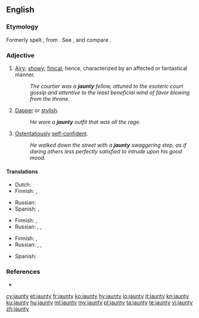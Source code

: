 {{also|Jaunty}}
==English==

===Etymology===
Formerly spelt {{m|en|janty}}, from {{etyl|fr|en}} {{term|gentil|lang=fr}}. See {{m|en|gentle}}, and compare {{m|en|genty}}.

===Adjective===
{{en-adj|er}}

# [[airy|Airy]]; [[showy]]; [[finical]]; hence, characterized by an affected or fantastical manner.
#: ''The courtier was a '''jaunty''' fellow, attuned to the esoteric court gossip and attentive to the least beneficial wind of favor blowing from the throne.''
# [[dapper|Dapper]] or [[stylish]].
#: ''He wore a '''jaunty''' outfit that was all the rage.''
# [[ostentatious|Ostentatiously]] [[self-confident]].
#: ''He walked down the street with a '''jaunty''' swaggering step, as if daring others less perfectly satisfied to intrude upon his good mood.''

====Translations====
{{trans-top|airy, showy, or affected}}
* Dutch: {{t+|nl|luchtig}}
* Finnish: {{t|fi|leuhka}}, {{t+|fi|kopea}}
{{trans-mid}}
* Russian: {{t+|ru|показно́й}}
* Spanish: {{t+|es|alegre}}, {{t+|es|animado}}
{{trans-bottom}}

{{trans-top|dapper or stylish}}
* Finnish: {{t+|fi|tyylikäs}}, {{t|fi|leuhka}}
* Russian: {{t+|ru|изы́сканный|m}}, {{t+|ru|сти́льный|m}}, {{t+|ru|изя́щный|m}}
{{trans-mid}}
{{trans-bottom}}

{{trans-top|ostentatiously self-confident}}
* Finnish: {{t+|fi|itsevarma}}, {{t|fi|leuhka}}
* Russian: {{t+|ru|развя́зный}}, {{t+|ru|беспе́чный}}, {{t+|ru|небре́жный}}
{{trans-mid}}
* Spanish: {{t+|es|desenvuelto}}
{{trans-bottom}}

===References===
* {{projectlink|1911|Jaunting-Car}}

[[cy:jaunty]]
[[et:jaunty]]
[[fr:jaunty]]
[[ko:jaunty]]
[[hy:jaunty]]
[[io:jaunty]]
[[it:jaunty]]
[[kn:jaunty]]
[[ku:jaunty]]
[[hu:jaunty]]
[[ml:jaunty]]
[[my:jaunty]]
[[pl:jaunty]]
[[ta:jaunty]]
[[te:jaunty]]
[[vi:jaunty]]
[[zh:jaunty]]